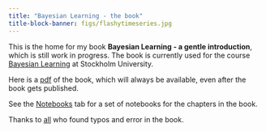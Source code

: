 ```yaml
---
title: "Bayesian Learning - the book"
title-block-banner: figs/flashytimeseries.jpg
---
```


This is the home for my book **Bayesian Learning - a gentle introduction**, which is still work in progress. The book is currently used for the course [Bayesian Learning](https://github.com/mattiasvillani/BayesLearnCourse) at Stockholm University.

Here is a [pdf](pdf/BayesBook.pdf) of the book, which will always be available, even after the book gets published.

See the [Notebooks](notebooks.qmd) tab for a set of notebooks for the chapters in the book.

Thanks to [all](halloferrors.qmd) who found typos and error in the book.
